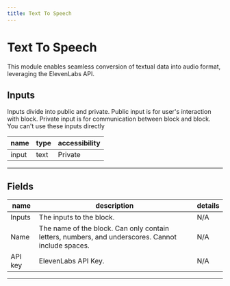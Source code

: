```yaml
---
title: Text To Speech
---
```


# Text To Speech
This module enables seamless conversion of textual data into audio format, leveraging the ElevenLabs API.

## Inputs
Inputs divide into public and private. Public input is for user's interaction with block. Private input is for communication between block and block. You can't use these inputs directly

| name | type | accessibility |
|------|------|---------------|
| input | text | Private |
---
## Fields
| name | description | details |
|------|-------------|------------|
| Inputs | The inputs to the block. | N/A
Name | The name of the block. Can only contain letters, numbers, and underscores. Cannot include spaces. | N/A
API key | ElevenLabs API Key. | N/A

---
    